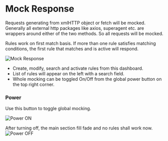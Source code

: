 
# Mock Response
Requests generating from xmlHTTP object or fetch will be mocked. 
Generally all external http packages like axios, superagent etc. are wrappers around either of the two methods. 
So all requests will be mocked. 

<Callout>
  Rules work on first match basis. If more than one rule satisfies matching conditions, 
the first rule that matches and is active will respond. 
</Callout>

![Mock Response](/images/mock/rule-create.png)

- Create, modify, search and activate rules from this dashboard. 
- List of rules will appear on the left with a search field. 
- Whole mocking can be toggled On/Off from the global power button on the top right corner. 

### Power 
Use this button to toggle global mocking. 

![Power ON](/images/mock/power-on.png)

After turning off, the main section fill fade and no rules shall work now. 
![Power OFF](/images/mock/power-off.png)

